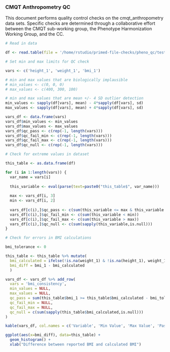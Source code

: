 ### CMQT Anthropometry QC 

This document performs quality control checks on the cmqt_anthropometry data sets. Specific checks are determined through a collaborative effort between the CMQT sub-working group, the Phenotype Harmonization Working Group, and the CC. 

```r
# Read in data

df <- read.table(file = '/home/rstudio/primed-file-checks/pheno_qc/test_data/cmqt_anthropometry.tsv', sep = '\t', header = TRUE)
```

```r
# Set min and max limits for QC check 

vars <- c('height_1', 'weight_1', 'bmi_1')

# min and max values that are biologically implausible 
# min_values <- c(0, 0, 0)
# max_values <- c(400, 300, 100)

# min and max values that are mean +/- 4 SD outlier detection
min_values <- sapply(df[vars], mean) - 4*sapply(df[vars], sd)
max_values <- sapply(df[vars], mean) + 4*sapply(df[vars], sd)

vars_df <- data.frame(vars)
vars_df$min_values <- min_values
vars_df$max_values <- max_values
vars_df$qc_pass <- c(rep(-1, length(vars)))
vars_df$qc_fail_min <- c(rep(-1, length(vars)))
vars_df$qc_fail_max <- c(rep(-1, length(vars)))
vars_df$qc_null <- c(rep(-1, length(vars)))
```

```r
# Check for extreme values in dataset

this_table <- as.data.frame(df) 

for (i in 1:length(vars)) {
  var_name = vars[i]
  
  this_variable <- eval(parse(text=paste0("this_table$", var_name)))
  
  max <- vars_df[i, 3]
  min <- vars_df[i, 2]
  
  vars_df[c(i),]$qc_pass <- c(sum(this_variable <= max & this_variable >= min))
  vars_df[c(i),]$qc_fail_min <- c(sum(this_variable < min))
  vars_df[c(i),]$qc_fail_max <- c(sum(this_variable > max))
  vars_df[c(i),]$qc_null <- c(sum(sapply(this_variable,is.null)))
}

# Check for errors in BMI calculations 

bmi_tolerance <- 0 

this_table <- this_table %>% mutate(
  bmi_calculated = ifelse(!is.na(weight_1) & !is.na(height_1), weight_1 / (height_1/100)^2, NULL), 
  bmi_diff = bmi_1 - bmi_calculated
  )

vars_df <- vars_df %>% add_row(
  vars = 'bmi_consistency', 
  min_values = NULL, 
  max_values = NULL, 
  qc_pass = sum(this_table$bmi_1 >= this_table$bmi_calculated - bmi_tolerance & this_table$bmi_1 <= this_table$bmi_calculated + bmi_tolerance), 
  qc_fail_min = NULL, 
  qc_fail_max = NULL, 
  qc_null = c(sum(sapply(this_table$bmi_calculated,is.null)))
)

kable(vars_df, col.names = c('Variable', 'Min Value', 'Max Value', 'Pass QC', 'Fail QC Min', 'Fail QC Max', 'Null Values'),  caption = "QC check for anthropometry variables")
```
```r
ggplot(aes(x=bmi_diff), data=this_table) + 
  geom_histogram() + 
  xlab("Difference between reported BMI and calculated BMI")
```

